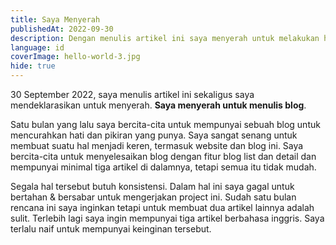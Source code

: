 ```yaml
---
title: Saya Menyerah
publishedAt: 2022-09-30
description: Dengan menulis artikel ini saya menyerah untuk melakukan hal ini. Hal ini bukan lah hal yang mudah.
language: id
coverImage: hello-world-3.jpg
hide: true
---
```


30 September 2022, saya menulis artikel ini sekaligus saya mendeklarasikan untuk menyerah. **Saya menyerah untuk menulis blog**.

Satu bulan yang lalu saya bercita-cita untuk mempunyai sebuah blog untuk mencurahkan hati dan pikiran yang punya. Saya sangat senang untuk membuat suatu hal menjadi keren, termasuk website dan blog ini. Saya bercita-cita untuk menyelesaikan blog dengan fitur blog list dan detail dan mempunyai minimal tiga artikel di dalamnya, tetapi semua itu tidak mudah.

Segala hal tersebut butuh konsistensi. Dalam hal ini saya gagal untuk bertahan & bersabar untuk mengerjakan project ini. Sudah satu bulan rencana ini saya inginkan tetapi untuk membuat dua artikel lainnya adalah sulit. Terlebih lagi saya ingin mempunyai tiga artikel berbahasa inggris. Saya terlalu naif untuk mempunyai keinginan tersebut.
